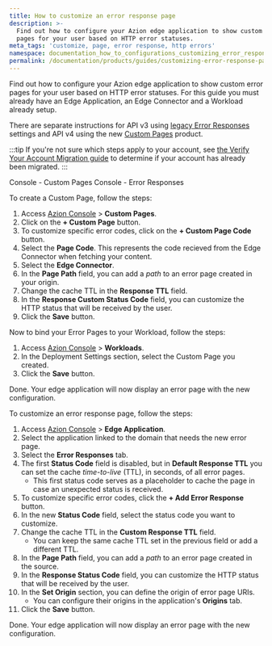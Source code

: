 ```yaml
---
title: How to customize an error response page
description: >-
  Find out how to configure your Azion edge application to show custom error
  pages for your user based on HTTP error statuses.
meta_tags: 'customize, page, error response, http errors'
namespace: documentation_how_to_configurations_customizing_error_response_page
permalink: /documentation/products/guides/customizing-error-response-page/
---
```



<Apiv4Rollout />

Find out how to configure your Azion edge application to show custom error pages for your user based on HTTP error statuses. For this guide you must already have an Edge Application, an Edge Connector and a Workload already setup.

There are separate instructions for API v3 using [legacy Error Responses](/en/documentation/products/build/edge-application/error-responses/) settings and API v4 using the new [Custom Pages](/en/documentation/products/secure/custom-pages/) product.

:::tip
If you're not sure which steps apply to your account, see [the Verify Your Account Migration guide](/en/documentation/products/guides/verify-account-migration/) to determine if your account has already been migrated.
:::

<Tabs client:visible>
    <Fragment slot="tab.consolecustompages">Console - Custom Pages</Fragment>
    <Fragment slot="tab.consoleerrorresponses">Console - Error Responses</Fragment>

<Fragment slot="panel.consolecustompages">

To create a Custom Page, follow the steps:

1. Access [Azion Console](/en/documentation/products/guides/how-to-access-azion-console/) > **Custom Pages**.
2. Click on the **+ Custom Page** button.
3. To customize specific error codes, click on the **+ Custom Page Code** button.
4. Select the **Page Code**. This represents the code recieved from the Edge Connector when fetching your content.
5. Select the **Edge Connector**.
6. In the **Page Path** field, you can add a *path* to an error page created in your origin.
7. Change the cache TTL in the **Response TTL** field.
8. In the **Response Custom Status Code** field, you can customize the HTTP status that will be received by the user.
9. Click the **Save** button.

Now to bind your Error Pages to your Workload, follow the steps:

1. Access [Azion Console](/en/documentation/products/guides/how-to-access-azion-console/) > **Workloads**.
2. In the Deployment Settings section, select the Custom Page you created.
3. Click the **Save** button.

Done. Your edge application will now display an error page with the new configuration.

</Fragment>
<Fragment slot="panel.consoleerrorresponses">

To customize an error response page, follow the steps:

1. Access [Azion Console](/en/documentation/products/guides/how-to-access-azion-console/) > **Edge Application**.
2. Select the application linked to the domain that needs the new error page.
3. Select the **Error Responses** tab.
4. The first **Status Code** field is disabled, but in **Default Response TTL** you can set the cache *time-to-live* (TTL), in seconds, of all error pages.
    - This first status code serves as a placeholder to cache the page in case an unexpected status is received.
5. To customize specific error codes, click the **+ Add Error Response** button.
6. In the new **Status Code** field, select the status code you want to customize.
7. Change the cache TTL in the **Custom Response TTL** field.
   - You can keep the same cache TTL set in the previous field or add a different TTL.
8. In the **Page Path** field, you can add a *path* to an error page created in the source.
9. In the **Response Status Code** field, you can customize the HTTP status that will be received by the user.
10. In the **Set Origin** section, you can define the origin of error page URIs.
    - You can configure their origins in the application's **Origins** tab.
11. Click the **Save** button.

Done. Your edge application will now display an error page with the new configuration.
</Fragment>
</Tabs>



